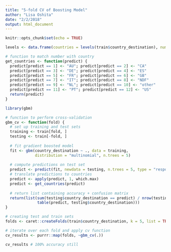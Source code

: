 ```yaml
---
title: "5-fold CV of Boosting Model"
author: "Lisa Oshita"
date: "2/2/2018"
output: html_document
---
```


```r
knitr::opts_chunk$set(echo = TRUE)
```

```r
levels <- data.frame(countries = levels(train$country_destination), num = 1:12)

# function to match number with country
get_countries <- function(predict) {
  predict[predict == 1] <- "AU"; predict[predict == 2] <- "CA"
  predict[predict == 3] <- "DE"; predict[predict == 4] <- "ES"
  predict[predict == 5] <- "FR"; predict[predict == 6] <- "GB"
  predict[predict == 7] <- "IT"; predict[predict == 8] <- "NDF"
  predict[predict == 9] <- "NL"; predict[predict == 10] <- "other"
  predict[predict == 11] <- "PT"; predict[predict == 12] <- "US"
  return(predict)
}
```


```r
library(gbm)

# function to perform cross-validation 
gbm_cv <- function(fold) {
  # set up training and test sets 
  training <- train[fold, ] 
  testing <- train[-fold, ]
  
  # fit gradient boosted model
  fit <- gbm(country_destination ~ ., data = training, 
             distribution = "multinomial", n.trees = 5)
  
  # compute predictions on test set 
  predict <- predict(fit, newdata = testing, n.trees = 5, type = "response")
  # translate predictions to countries
  predict <- apply(predict, 1, which.max) 
  predict <- get_countries(predict)  
  
  # return list containing accuracy + confusion matrix
  return(list(sum(testing$country_destination == predict) / nrow(testing),
              table(predict, testing$country_destination))) 
}

# creating test and train sets
folds <- caret::createFolds(train$country_destination, k = 5, list = TRUE, returnTrain = TRUE)

# iterate over each fold and apply cv function 
cv_results <- purrr::map(folds, ~gbm_cv(.))

cv_results # 100% accuracy still 
```



